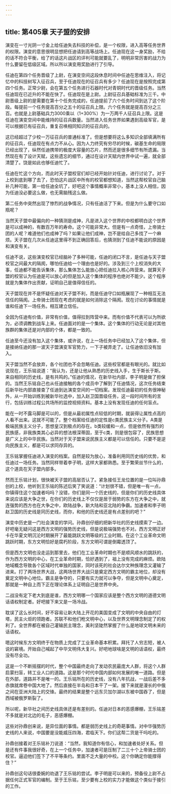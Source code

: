 ```yaml
---
---
---
```

title: 第405章 天子盟的安排
---



演变在一寸光阴一寸金上给任迪失去科技的补偿，是一个权限，进入高等任务世界的权限。演变的意思很明显想把任迪请到高等战场上。任迪现在这一身奖励，不给的话不符合平衡，给了的话这片战区的评判可能就要乱了，明明非常厉害的战力为什么要留在低级区域。所以所以演变用奖励进行了引导。

任迪在第四个任务晋级了上尉，在演变空间这段休息时间中任迪在思维注入，将记忆中的科技树写入征召兵，至于任迪现在的征召兵有多少？任迪现在是按照完成第四个任务。正常少尉，会在第五个任务进行石器时代对青铜时代的晋级任务。当然任迪现在已近升的不能在快了。任迪现在是上尉。上尉征召兵基础标准为三千。中尉晋级上尉的是需要在第十个任务完成的，任迪提前了六个任务时间到达了这个阶段。每提前一个任务提高百分之五十的征召兵上限。六个任务就是提高百分之三百。也就是上尉基础兵力3000乘以（1+300%）为一万两千人征召兵上限。这是任迪在演变空间中能维持的征召兵数量。当然进入任务世界如果遇到高级军官，是可以根据已有征召兵，重复召唤相同知识的征召兵的。

这已经超过了少校一万征召兵的普通标准了。但是想要将这么多知识全部填满所有的征召兵，任迪现在有点力不从心。因为人力终究有穷尽的时候，碳基生命的局限已经出现了，纵然任迪携带的极度大容量的芯片，然而还是很多细节有所遗漏。当然现在有了设计天赋，这些遗忘的细节，通过在设计天赋内世界中试一遍，就全部清楚了。饶是如此也够任迪忙了。

任迪在忙这个方向，而此时天子盟校官们却已经开始针对任迪，进行讨论了。对于上校到底到哪了去了，恐怕这片战区中所有的校官都想知道，当然这帮校官自己脑补几种可能，第一给任迪全坑了，好吧这个事情概率非常小，基本上没人相信，因为任迪没必要这么做，也无需脑残这么做。

第二任务中突然出现了惨烈的战争情况，只有任迪活了下来。但是为什么要守口如瓶呢？

当然天子盟中最偏向的一种猜测是成神，凡是进入这个世界的中校都明白这个世界是可以成神的，有数百万年的寿命。这个可能非常大。但是有一点奇怪，上帝骑士团的人呢？难道他们也成神了吗？如果让他们成神，岂不是给自己多找了一个麻烦。天子盟在几次从任迪这里得不到正确回答后，也猜测到了任迪不能说的原因是和演变有关。

任迪不说，这些演变校官已经脑补了多种可能，任迪的闭口不言，是任迪与天子盟校官之间最大的隔阂，哪怕任迪给一个理由也是好的。涉及到三个上校消失的大事，任迪都不能告诉集体，那么集体怎么能放心把任迪拉入核心阵营来。就算天子盟的校官认为任迪是可以放心的但是加入这个集体的程序也绝对不能少。这个程序就是为集体作出贡献，证明自己是值得信任的。

天子盟现在并不是怀疑任迪对天子盟不利，而是任迪守口如瓶展现了一种相互无法信任的隔阂。上帝骑士团现在考虑的就是如何消除这个隔阂。现在讨论的事情就是谁和任迪下一场任务。相互建立信任。

全因为任迪有价值，非常有价值，值得拉到阵营中来。而有价值不代表可以为所欲为，必须调教到战车上来。任迪面对的是一个集体。这个集体的行动无论是对其他族群的集体还是对内部的个体，都是一致的。

任迪至今还没有加入这个集体，或许说，在上一场任务中已经加入了这个集体，但是接纳任迪的那一波天子盟演变军官势力，一下子被弄走了。让任迪依旧没有加入。

天子盟当然不会放弃，各个社团也不会忽略任迪。这些校官都是有眼光的。就比如说现在，王乐铭说道：“我认为，还是让他从熟悉的历史线入手，生于斯长于斯。来自相同的历史线，是有共鸣的。”任迪的情况，在新华社内部，李子明是做了担保的。当然王乐铭自己也从任迪接触的各个成员中了解到了任迪情况，这次任务结束后新华社内部直接查了任迪到达演变空间的一切档案。发现任迪最初的任务很神秘外，从一开始训练到被新华社选中，加入赵卫国晋级任务，这一段时间所有的言行，包括训练过程公共场所的监控视频资料。基本上没有发现任迪的任何盲点。

能在一时不露马脚是可以的，但是从最初属性点较低的时期，就装得让属性点高的人看不出来。这就不可能了。整个档案给任迪的定性是c类民族主义分子。A类是极端民族主义分子，思想皇汉到极点的存在。b类较缓和一点，但是依然有强烈的民族感，非我族类其心必异的想法根深蒂固，至于c类，则是很包容了，民族思想是广义上的中华民族。当然对于天子盟来说民族主义都是可以信任的。只要不是逆向民族主义，都是可以求同存异的。

王乐铭掌握任迪进入演变的档案。自然是较为放心，准备利用同历史线的优势，和任迪过一场任务。当然同样带着李子明，这样大家都熟悉。至于繁荣丝节什么的，这个道具在天子盟内部多。

然而王乐铭计划，很快被天子盟的高层否认了。紧急接任王龙位置的是一位叫孙鼎创的上校，他听到王乐铭的陈述后笑了笑说道：“计划很不错，但是唯一有一点，你镇得住这个加速者吗吗？没错，你们是同一个历史线的，但是你们的历史线具体来说应该是大争之世，在你们的历史线上不仅仅是居于弱势的东方在大争之中，就连强势的西方也在大争之中，欧陆战争，新大陆和亚北陆的争霸。加速者和李子明赵卫国的历史线是同历史线，而你，和他的历史线还是有点差别的吧？”

演变中历史是一门社会演变的学问。孙鼎创仔细的把新华社的历史线摸索了一边。好吧毫无疑问这是西方文明的强势历史线，但是说极端强势也不对。西方文明正好卡在华夏文明沉沦时期展开了最能跳跃文明等级的工业时期。在这个工业革命文明跳跃时期，东方文明恰好是腐朽阶段，东方文明可谓是倒霉透顶了。

但是西方文明也没走运到那里去，他们在工业革命时期也不是顺风顺水的跳跃的，作为西方文明的中心，在工业革命时期，恰好遇到了，祖上没有完成的麻烦。欧陆地域概念导致各个区域时代单独的国家，同时该死的社会达尔文种族理念又灌输了进来。打了两场世界大战，这两场世界大战只是奠定西方文明的霸主地位，却没有奠定文明中心地位。霸主是争夺的，只要有实力就可以争夺，但是文明中心奠定，那就是一种自上而下正在理论体系上证明自己是世界中央。

二战没有定下老大到底是谁，西方文明哪一个国家应该是整个西方文明的道德文明话语权制定者。好吧接下来又是一场冷战。

耽误了这么长时间，好不容易让新大陆上开花的美国变成了文明的中央自由的灯塔，民主火炬的领跑者。苏联不和他们枪文明中心，以及世界文明理念制定了的权利了。全世界都在被自己灌输民主理念，美利坚陡然掌握了什么是地球文明未来的话语权。

嗯这时候东方文明终于在物质上完成了工业革命基本积累。拜托了人穷志短，被人说的窘境。开始自己喊起了中华文明伟大复兴。好吧地球啥是文明的话语权，最终没有尽全功。

这是一个不断摇摆的时代，整个中国最终走向了发动农民最庞大人群，将这个人群启蒙扫盲，转工业人口的道路。这是那个时代中国内部如何发展的唯一道路。但是在外部，道路并不是唯一的。王乐铭所在的历史线，没有八年抗战，一战后差不多赤旗就席卷中国大地了。然后直接在半岛和日本干了一架。接下来就是漫长的中俄之间在亚洲大陆上的交锋。最终的结果是整个远东贝加尔湖以东被中国吞了，但是西域被俄罗斯裂了。

所以呢，新华社之间历史线具体还是有差别的。任迪对日本的恶感爆棚，王乐铭差不多就是对北边的毛子，恶感爆棚。

这些对孙鼎创来说，是异位面的事情。都是弱历史线上的奇葩事情。对中华强势历史线的人来说，中国要是没能威压四海，君临天下。你们这帮二货是干吗吃的。

孙鼎创接着对王乐铭补刀说道：“当然，我知道你有信心，和加速者处好关系。但是还有件事我很好奇，在上一个任务中，加速者可是压制了二三十个上帝骑士团的校官。逼迫他们签下了不平等条约。里面不乏大量的中校。这个你确定你能撑得住？”

孙鼎创这句话很委婉的劝退了王乐铭的尝试。李子明是可以来的，预备役上尉不占据任何正式军官的编制。至于王乐铭，至少要有上校的实力才能做这个类似于接引的工作。